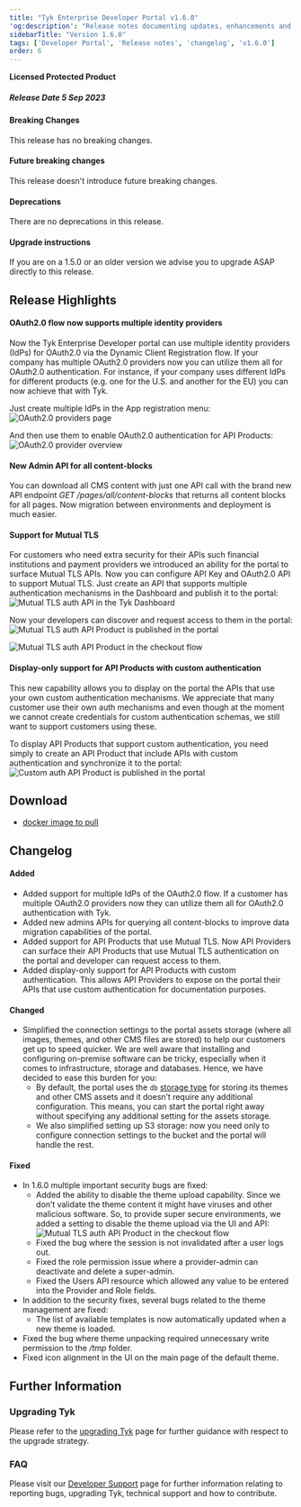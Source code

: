 ```yaml
---
title: "Tyk Enterprise Developer Portal v1.6.0"
'og:description': "Release notes documenting updates, enhancements and changes for Tyk Enterprise Developer Portal v1.6.0"
sidebarTitle: "Version 1.6.0"
tags: ['Developer Portal', 'Release notes', 'changelog', 'v1.6.0']
order: 6
---
```


**Licensed Protected Product**

##### Release Date 5 Sep 2023

#### Breaking Changes
This release has no breaking changes.

#### Future breaking changes
This release doesn't introduce future breaking changes.

#### Deprecations
There are no deprecations in this release.

#### Upgrade instructions
If you are on a 1.5.0 or an older version we advise you to upgrade ASAP directly to this release.

## Release Highlights
#### OAuth2.0 flow now supports multiple identity providers
Now the Tyk Enterprise Developer portal can use multiple identity providers (IdPs) for OAuth2.0 via the Dynamic Client Registration flow. If your company has multiple OAuth2.0 providers now you can utilize them all for OAuth2.0 authentication. For instance, if your company uses different IdPs for different products (e.g. one for the U.S. and another for the EU) you can now achieve that with Tyk.

Just create multiple IdPs in the App registration menu:
<img src="/img/dashboard/portal-management/enterprise-portal/1.6.0-multiple-idps-index.png" alt="OAuth2.0 providers page" />

And then use them to enable OAuth2.0 authentication for API Products:
<img src="/img/dashboard/portal-management/enterprise-portal/1.6.0-multiple-idps-edit.png" alt="OAuth2.0 provider overview" />

#### New Admin API for all content-blocks 
You can download all CMS content with just one API call with the brand new API endpoint *GET* */pages/all/content-blocks* that returns all content blocks for all pages. Now migration between environments and deployment is much easier.

#### Support for Mutual TLS
For customers who need extra security for their APIs such financial institutions and payment providers we introduced an ability for the portal to surface Mutual TLS APIs. Now you can configure API Key and OAuth2.0 API to support Mutual TLS. Just create an API that supports multiple authentication mechanisms in the Dashboard and publish it to the portal:
<img src="/img/dashboard/portal-management/enterprise-portal/1.6.0-mtl-support-dashboard.png" alt="Mutual TLS auth API in the Tyk Dashboard" />

Now your developers can discover and request access to them in the portal:
<img src="/img/dashboard/portal-management/enterprise-portal/1.6.0-mtl-support-published.png" alt="Mutual TLS auth API Product is published in the portal" />

<img src="/img/dashboard/portal-management/enterprise-portal/1.6.0-mtl-support-checkout.png" alt="Mutual TLS auth API Product in the checkout flow" />

#### Display-only support for API Products with custom authentication
This new capability allows you to display on the portal the APIs that use your own custom authentication mechanisms. We appreciate that many customer use their own auth mechanisms and even though at the moment we cannot create credentials for custom authentication schemas, we still want to support customers using these.

To display API Products that support custom authentication, you need simply to create an API Product that include APIs with custom authentication and synchronize it to the portal:
<img src="/img/dashboard/portal-management/enterprise-portal/1.6.0-display-custom-auth-apis.png" alt="Custom auth API Product is published in the portal" />

## Download
- [docker image to pull](https://hub.docker.com/layers/tykio/portal/v1.6.0/images/sha256-5a7ada35df1817f9b44c5f725c77cd8548a4e094505ba0f0d4ed611f85edad7f?context=explore)

## Changelog

#### Added
- Added support for multiple IdPs of the OAuth2.0 flow. If a customer has multiple OAuth2.0 providers now they can utilize them all for OAuth2.0 authentication with Tyk.
- Added new admins APIs for querying all content-blocks to improve data migration capabilities of the portal. 
- Added support for API Products that use Mutual TLS. Now API Providers can surface their API Products that use Mutual TLS authentication on the portal and developer can request access to them.
- Added display-only support for API Products with custom authentication. This allows API Providers to expose on the portal their APIs that use custom authentication for documentation purposes. 

#### Changed
- Simplified the connection settings to the portal assets storage (where all images, themes, and other CMS files are stored) to help our customers get up to speed quicker. We are well aware that installing and configuring on-premise software can be tricky, especially when it comes to infrastructure, storage and databases. Hence, we have decided to ease this burden for you:
  - By default, the portal uses the `db` [storage type](/product-stack/tyk-enterprise-developer-portal/deploy/configuration#portal_storage) for storing its themes and other CMS assets and it doesn’t require any additional configuration. This means, you can start the portal right away without specifying any additional setting for the assets storage.
  - We also simplified setting up S3 storage: now you need only to configure connection settings to the bucket and the portal will handle the rest.


#### Fixed
- In 1.6.0 multiple important security bugs are fixed:
  - Added the ability to disable the theme upload capability. Since we don’t validate the theme content it might have viruses and other malicious software. So, to provide super secure environments, we added a setting to disable the theme upload via the UI and API:
    <img src="/img/dashboard/portal-management/enterprise-portal/1.6.0-theme-upload-is-disabled.png" alt="Mutual TLS auth API Product in the checkout flow" />
  - Fixed the bug where the session is not invalidated after a user logs out.
  - Fixed the role permission issue where a provider-admin can deactivate and delete a super-admin.
  - Fixed the Users API resource which allowed any value to be entered into the Provider and Role fields.
- In addition to the security fixes, several bugs related to the theme management are fixed:
  - The list of available templates is now automatically updated when a new theme is loaded.
 - Fixed the bug where theme unpacking required unnecessary write permission to the */tmp* folder.
  - Fixed icon alignment in the UI on the main page of the default theme.

## Further Information

### Upgrading Tyk
Please refer to the [upgrading Tyk](/upgrading-tyk) page for further guidance with respect to the upgrade strategy.

### FAQ
Please visit our [Developer Support](/frequently-asked-questions/faq) page for further information relating to reporting bugs, upgrading Tyk, technical support and how to contribute.